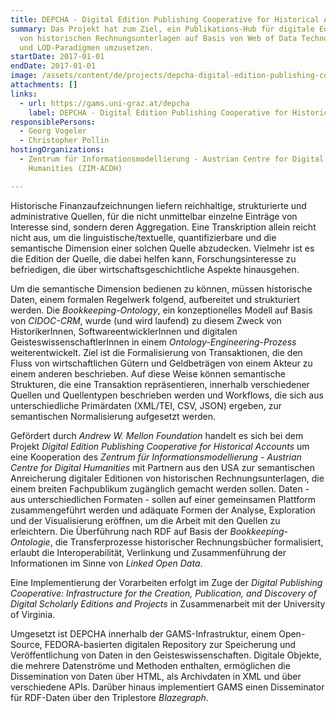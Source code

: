 ```yaml
---
title: DEPCHA - Digital Edition Publishing Cooperative for Historical Accounts
summary: Das Projekt hat zum Ziel, ein Publikations-Hub für digitale Editionen
  von historischen Rechnungsunterlagen auf Basis von Web of Data Technologien
  und LOD-Paradigmen umzusetzen.
startDate: 2017-01-01
endDate: 2017-01-01
image: /assets/content/de/projects/depcha-digital-edition-publishing-cooperative-historical-accounts/depcha_image2.png
attachments: []
links:
  - url: https://gams.uni-graz.at/depcha
    label: DEPCHA - Digital Edition Publishing Cooperative for Historical Accounts
responsiblePersons:
  - Georg Vogeler
  - Christopher Pollin
hostingOrganizations:
  - Zentrum für Informationsmodellierung - Austrian Centre for Digital
    Humanities (ZIM-ACDH)

---
```

Historische Finanzaufzeichnungen liefern reichhaltige, strukturierte und administrative Quellen, für die nicht unmittelbar einzelne Einträge von Interesse sind, sondern deren Aggregation. Eine Transkription allein reicht nicht aus, um die linguistische/textuelle, quantifizierbare und die semantische Dimension einer solchen Quelle abzudecken. Vielmehr ist es die Edition der Quelle, die dabei helfen kann, Forschungsinteresse zu befriedigen, die über wirtschaftsgeschichtliche Aspekte hinausgehen.

Um die semantische Dimension bedienen zu können, müssen historische Daten, einem formalen Regelwerk folgend, aufbereitet und strukturiert werden. Die _Bookkeeping-Ontology_, ein konzeptionelles Modell auf Basis von _CIDOC-CRM_, wurde (und wird laufend) zu diesem Zweck von HistorikerInnen, SoftwareentwicklerInnen und digitalen GeisteswissenschaftlerInnen in einem _Ontology-Engineering-Prozess_ weiterentwickelt. Ziel ist die Formalisierung von Transaktionen, die den Fluss von wirtschaftlichen Gütern und Geldbeträgen von einem Akteur zu einem anderen beschrieben. Auf diese Weise können semantische Strukturen, die eine Transaktion repräsentieren, innerhalb verschiedener Quellen und Quellentypen beschrieben werden und Workflows, die sich aus unterschiedliche Primärdaten (XML/TEI, CSV, JSON) ergeben, zur semantischen Normalisierung aufgesetzt werden.

Gefördert durch _Andrew W. Mellon Foundation_ handelt es sich bei dem Projekt _Digital Edition Publishing Cooperative for Historical Accounts_ um eine Kooperation des _Zentrum für Informationsmodellierung - Austrian Centre for Digital Humanities_ mit Partnern aus den USA zur semantischen Anreicherung digitaler Editionen von historischen Rechnungsunterlagen, die einem breiten Fachpublikum zugänglich gemacht werden sollen. Daten - aus unterschiedlichen Formaten - sollen auf einer gemeinsamen Plattform zusammengeführt werden und adäquate Formen der Analyse, Exploration und der Visualisierung eröffnen, um die Arbeit mit den Quellen zu erleichtern. Die Überführung nach RDF auf Basis der _Bookkeeping-Ontologie_, die Transferprozesse historischer Rechnungsbücher formalisiert, erlaubt die Interoperabilität, Verlinkung und Zusammenführung der Informationen im Sinne von _Linked Open Data_.

Eine Implementierung der Vorarbeiten erfolgt im Zuge der _Digital Publishing Cooperative: Infrastructure for the Creation, Publication, and Discovery of Digital Scholarly Editions and Projects_ in Zusammenarbeit mit der University of Virginia.

Umgesetzt ist DEPCHA innerhalb der GAMS-Infrastruktur, einem Open-Source, FEDORA-basierten digitalen Repository zur Speicherung und Veröffentlichung von Daten in den Geisteswissenschaften. Digitale Objekte, die mehrere Datenströme und Methoden enthalten, ermöglichen die Dissemination von Daten über HTML, als Archivdaten in XML und über verschiedene APIs. Darüber hinaus implementiert GAMS einen Disseminator für RDF-Daten über den Triplestore _Blazegraph_.